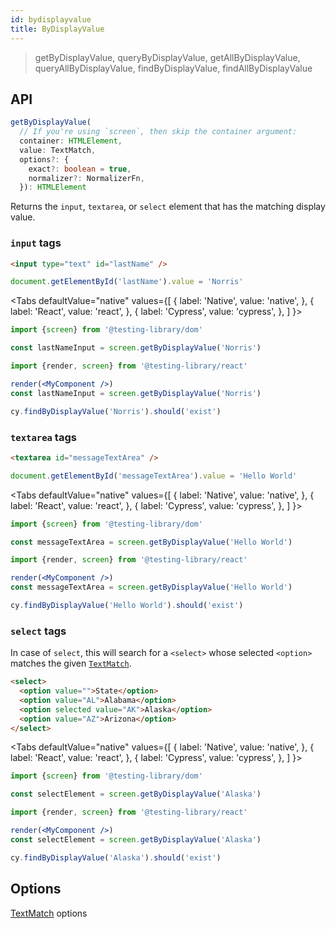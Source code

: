 ```yaml
---
id: bydisplayvalue
title: ByDisplayValue
---
```



> getByDisplayValue, queryByDisplayValue, getAllByDisplayValue,
> queryAllByDisplayValue, findByDisplayValue, findAllByDisplayValue

## API

```typescript
getByDisplayValue(
  // If you're using `screen`, then skip the container argument:
  container: HTMLElement,
  value: TextMatch,
  options?: {
    exact?: boolean = true,
    normalizer?: NormalizerFn,
  }): HTMLElement
```

Returns the `input`, `textarea`, or `select` element that has the matching
display value.

### `input` tags

```html
<input type="text" id="lastName" />
```

```js
document.getElementById('lastName').value = 'Norris'
```

<Tabs defaultValue="native" values={[ { label: 'Native', value: 'native', }, {
label: 'React', value: 'react', }, { label: 'Cypress', value: 'cypress', }, ] }>
<TabItem value="native">

```js
import {screen} from '@testing-library/dom'

const lastNameInput = screen.getByDisplayValue('Norris')
```

  </TabItem>
  <TabItem value="react">

```jsx
import {render, screen} from '@testing-library/react'

render(<MyComponent />)
const lastNameInput = screen.getByDisplayValue('Norris')
```

  </TabItem>
  <TabItem value="cypress">

```js
cy.findByDisplayValue('Norris').should('exist')
```

  </TabItem>
  </Tabs>

### `textarea` tags

```html
<textarea id="messageTextArea" />
```

```js
document.getElementById('messageTextArea').value = 'Hello World'
```

<Tabs defaultValue="native" values={[ { label: 'Native', value: 'native', }, {
label: 'React', value: 'react', }, { label: 'Cypress', value: 'cypress', }, ] }>
<TabItem value="native">

```js
import {screen} from '@testing-library/dom'

const messageTextArea = screen.getByDisplayValue('Hello World')
```

  </TabItem>
  <TabItem value="react">

```jsx
import {render, screen} from '@testing-library/react'

render(<MyComponent />)
const messageTextArea = screen.getByDisplayValue('Hello World')
```

  </TabItem>
  <TabItem value="cypress">

```js
cy.findByDisplayValue('Hello World').should('exist')
```

  </TabItem>
  </Tabs>

### `select` tags

In case of `select`, this will search for a `<select>` whose selected `<option>`
matches the given [`TextMatch`](queries/about.mdx#textmatch).

```html
<select>
  <option value="">State</option>
  <option value="AL">Alabama</option>
  <option selected value="AK">Alaska</option>
  <option value="AZ">Arizona</option>
</select>
```

<Tabs defaultValue="native" values={[ { label: 'Native', value: 'native', }, {
label: 'React', value: 'react', }, { label: 'Cypress', value: 'cypress', }, ] }>
<TabItem value="native">

```js
import {screen} from '@testing-library/dom'

const selectElement = screen.getByDisplayValue('Alaska')
```

  </TabItem>
  <TabItem value="react">

```jsx
import {render, screen} from '@testing-library/react'

render(<MyComponent />)
const selectElement = screen.getByDisplayValue('Alaska')
```

  </TabItem>
  <TabItem value="cypress">

```js
cy.findByDisplayValue('Alaska').should('exist')
```

  </TabItem>
  </Tabs>

## Options

[TextMatch](queries/about.mdx#textmatch) options
